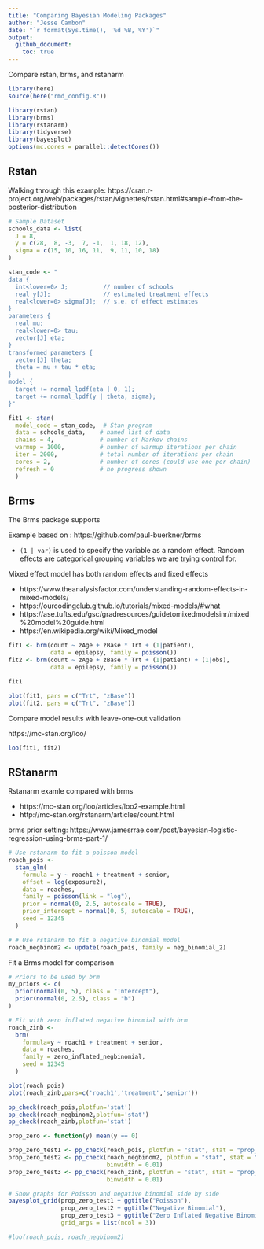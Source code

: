 ```yaml
---
title: "Comparing Bayesian Modeling Packages"
author: "Jesse Cambon"
date: "`r format(Sys.time(), '%d %B, %Y')`"
output:
  github_document:
    toc: true
---
```


Compare rstan, brms, and rstanarm

```r
library(here)
source(here("rmd_config.R"))
```

```r
library(rstan)
library(brms)
library(rstanarm)
library(tidyverse)
library(bayesplot)
options(mc.cores = parallel::detectCores())
```


## Rstan

Walking through this example: https://cran.r-project.org/web/packages/rstan/vignettes/rstan.html#sample-from-the-posterior-distribution

```r
# Sample Dataset
schools_data <- list(
  J = 8,
  y = c(28,  8, -3,  7, -1,  1, 18, 12),
  sigma = c(15, 10, 16, 11,  9, 11, 10, 18)
)

stan_code <- "
data {
  int<lower=0> J;          // number of schools 
  real y[J];               // estimated treatment effects
  real<lower=0> sigma[J];  // s.e. of effect estimates 
}
parameters {
  real mu; 
  real<lower=0> tau;
  vector[J] eta;
}
transformed parameters {
  vector[J] theta;
  theta = mu + tau * eta;
}
model {
  target += normal_lpdf(eta | 0, 1);
  target += normal_lpdf(y | theta, sigma);
}"
```


```r
fit1 <- stan(
  model_code = stan_code,  # Stan program
  data = schools_data,    # named list of data
  chains = 4,             # number of Markov chains
  warmup = 1000,          # number of warmup iterations per chain
  iter = 2000,            # total number of iterations per chain
  cores = 2,              # number of cores (could use one per chain)
  refresh = 0             # no progress shown
  )
```

## Brms

The Brms package supports

Example based on : https://github.com/paul-buerkner/brms

* `(1 | var)` is used to specify the variable as a random effect. Random effects are categorical grouping variables we are trying control for.

Mixed effect model has both random effects and fixed effects

* https://www.theanalysisfactor.com/understanding-random-effects-in-mixed-models/
* https://ourcodingclub.github.io/tutorials/mixed-models/#what
* https://ase.tufts.edu/gsc/gradresources/guidetomixedmodelsinr/mixed%20model%20guide.html 
* https://en.wikipedia.org/wiki/Mixed_model

```r
fit1 <- brm(count ~ zAge + zBase * Trt + (1|patient), 
            data = epilepsy, family = poisson())
fit2 <- brm(count ~ zAge + zBase * Trt + (1|patient) + (1|obs), 
            data = epilepsy, family = poisson())

```

```r
fit1
```


```r
plot(fit1, pars = c("Trt", "zBase")) 
plot(fit2, pars = c("Trt", "zBase"))

```

Compare model results with leave-one-out validation

https://mc-stan.org/loo/

```r
loo(fit1, fit2)
```

## RStanarm

Rstanarm examle compared with brms

* https://mc-stan.org/loo/articles/loo2-example.html
* http://mc-stan.org/rstanarm/articles/count.html

brms prior setting: https://www.jamesrrae.com/post/bayesian-logistic-regression-using-brms-part-1/

```r
# Use rstanarm to fit a poisson model
roach_pois <-
  stan_glm(
    formula = y ~ roach1 + treatment + senior,
    offset = log(exposure2),
    data = roaches,
    family = poisson(link = "log"),
    prior = normal(0, 2.5, autoscale = TRUE),
    prior_intercept = normal(0, 5, autoscale = TRUE),
    seed = 12345
  )

# # Use rstanarm to fit a negative binomial model
roach_negbinom2 <- update(roach_pois, family = neg_binomial_2)
```

Fit a Brms model for comparison

```r
# Priors to be used by brm
my_priors <- c(
  prior(normal(0, 5), class = "Intercept"),
  prior(normal(0, 2.5), class = "b")
)

# Fit with zero inflated negative binomial with brm
roach_zinb <-
  brm(
    formula=y ~ roach1 + treatment + senior,
    data = roaches,
    family = zero_inflated_negbinomial,
    seed = 12345
  )
```

```r
plot(roach_pois)
plot(roach_zinb,pars=c('roach1','treatment','senior'))
```


```r
pp_check(roach_pois,plotfun='stat')
pp_check(roach_negbinom2,plotfun='stat')
pp_check(roach_zinb,plotfun='stat')
```

```r
prop_zero <- function(y) mean(y == 0)

prop_zero_test1 <- pp_check(roach_pois, plotfun = "stat", stat = "prop_zero", binwidth = .005)
prop_zero_test2 <- pp_check(roach_negbinom2, plotfun = "stat", stat = "prop_zero", 
                            binwidth = 0.01)
prop_zero_test3 <- pp_check(roach_zinb, plotfun = "stat", stat = "prop_zero", 
                            binwidth = 0.01)

# Show graphs for Poisson and negative binomial side by side
bayesplot_grid(prop_zero_test1 + ggtitle("Poisson"), 
               prop_zero_test2 + ggtitle("Negative Binomial"), 
               prop_zero_test3 + ggtitle("Zero Inflated Negative Binomial"),
               grid_args = list(ncol = 3))
```



```r
#loo(roach_pois, roach_negbinom2)
```

